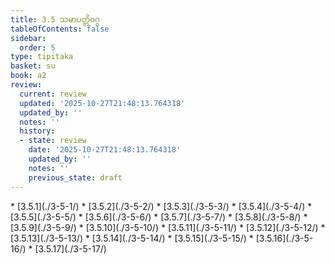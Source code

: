 ```yaml
---
title: 3.5 သမာပတ္တိဝဂ္ဂ
tableOfContents: false
sidebar:
  order: 5
type: tipitaka
basket: su
book: a2
review:
  current: review
  updated: '2025-10-27T21:48:13.764318'
  updated_by: ''
  notes: ''
  history:
  - state: review
    date: '2025-10-27T21:48:13.764318'
    updated_by: ''
    notes: ''
    previous_state: draft
---
```



<ReviewStatus review={frontmatter.review} showDetails={true} />

<HypothesisAnnotation frontmatter={frontmatter} />

<DynamicBreadcrumb />



<TableOfContents book="a2" section="3.5">
* [3.5.1](./3-5-1/)
* [3.5.2](./3-5-2/)
* [3.5.3](./3-5-3/)
* [3.5.4](./3-5-4/)
* [3.5.5](./3-5-5/)
* [3.5.6](./3-5-6/)
* [3.5.7](./3-5-7/)
* [3.5.8](./3-5-8/)
* [3.5.9](./3-5-9/)
* [3.5.10](./3-5-10/)
* [3.5.11](./3-5-11/)
* [3.5.12](./3-5-12/)
* [3.5.13](./3-5-13/)
* [3.5.14](./3-5-14/)
* [3.5.15](./3-5-15/)
* [3.5.16](./3-5-16/)
* [3.5.17](./3-5-17/)
</TableOfContents>